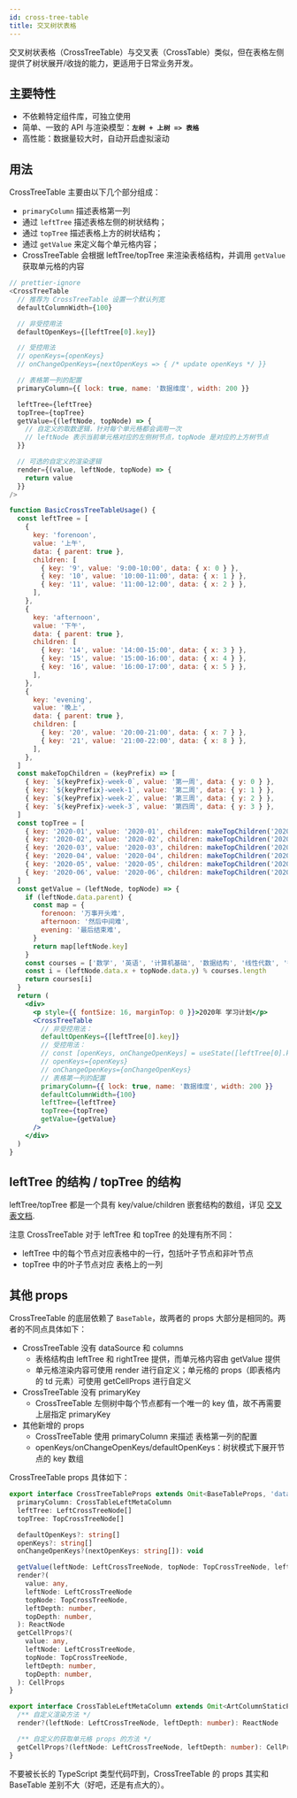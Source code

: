 ```yaml
---
id: cross-tree-table
title: 交叉树状表格
---
```


交叉树状表格（CrossTreeTable）与交叉表（CrossTable）类似，但在表格左侧提供了树状展开/收拢的能力，更适用于日常业务开发。

## 主要特性

- 不依赖特定组件库，可独立使用
- 简单、一致的 API 与渲染模型：**`左树 + 上树 => 表格`**
- 高性能：数据量较大时，自动开启虚拟滚动

## 用法

CrossTreeTable 主要由以下几个部分组成：

- `primaryColumn` 描述表格第一列
- 通过 `leftTree` 描述表格左侧的树状结构；
- 通过 `topTree` 描述表格上方的树状结构；
- 通过 `getValue` 来定义每个单元格内容；
- CrossTreeTable 会根据 leftTree/topTree 来渲染表格结构，并调用 `getValue` 获取单元格的内容

```js
// prettier-ignore
<CrossTreeTable
  // 推荐为 CrossTreeTable 设置一个默认列宽
  defaultColumnWidth={100}

  // 非受控用法
  defaultOpenKeys={[leftTree[0].key]}

  // 受控用法
  // openKeys={openKeys}
  // onChangeOpenKeys={nextOpenKeys => { /* update openKeys */ }}

  // 表格第一列的配置
  primaryColumn={{ lock: true, name: '数据维度', width: 200 }}

  leftTree={leftTree}
  topTree={topTree}
  getValue={(leftNode, topNode) => {
    // 自定义的取数逻辑，针对每个单元格都会调用一次
    // leftNode 表示当前单元格对应的左侧树节点，topNode 是对应的上方树节点
  }}

  // 可选的自定义的渲染逻辑
  render={(value, leftNode, topNode) => {
    return value
  }}
/>
```

```jsx live
function BasicCrossTreeTableUsage() {
  const leftTree = [
    {
      key: 'forenoon',
      value: '上午',
      data: { parent: true },
      children: [
        { key: '9', value: '9:00-10:00', data: { x: 0 } },
        { key: '10', value: '10:00-11:00', data: { x: 1 } },
        { key: '11', value: '11:00-12:00', data: { x: 2 } },
      ],
    },
    {
      key: 'afternoon',
      value: '下午',
      data: { parent: true },
      children: [
        { key: '14', value: '14:00-15:00', data: { x: 3 } },
        { key: '15', value: '15:00-16:00', data: { x: 4 } },
        { key: '16', value: '16:00-17:00', data: { x: 5 } },
      ],
    },
    {
      key: 'evening',
      value: '晚上',
      data: { parent: true },
      children: [
        { key: '20', value: '20:00-21:00', data: { x: 7 } },
        { key: '21', value: '21:00-22:00', data: { x: 8 } },
      ],
    },
  ]
  const makeTopChildren = (keyPrefix) => [
    { key: `${keyPrefix}-week-0`, value: '第一周', data: { y: 0 } },
    { key: `${keyPrefix}-week-1`, value: '第二周', data: { y: 1 } },
    { key: `${keyPrefix}-week-2`, value: '第三周', data: { y: 2 } },
    { key: `${keyPrefix}-week-3`, value: '第四周', data: { y: 3 } },
  ]
  const topTree = [
    { key: '2020-01', value: '2020-01', children: makeTopChildren('2020-01') },
    { key: '2020-02', value: '2020-02', children: makeTopChildren('2020-02') },
    { key: '2020-03', value: '2020-03', children: makeTopChildren('2020-03') },
    { key: '2020-04', value: '2020-04', children: makeTopChildren('2020-04') },
    { key: '2020-05', value: '2020-05', children: makeTopChildren('2020-05') },
    { key: '2020-06', value: '2020-06', children: makeTopChildren('2020-06') },
  ]
  const getValue = (leftNode, topNode) => {
    if (leftNode.data.parent) {
      const map = {
        forenoon: '万事开头难',
        afternoon: '然后中间难',
        evening: '最后结束难',
      }
      return map[leftNode.key]
    }
    const courses = ['数学', '英语', '计算机基础', '数据结构', '线性代数', '微积分', '概率论']
    const i = (leftNode.data.x + topNode.data.y) % courses.length
    return courses[i]
  }
  return (
    <div>
      <p style={{ fontSize: 16, marginTop: 0 }}>2020年 学习计划</p>
      <CrossTreeTable
        // 非受控用法：
        defaultOpenKeys={[leftTree[0].key]}
        // 受控用法：
        // const [openKeys, onChangeOpenKeys] = useState([leftTree[0].key])
        // openKeys={openKeys}
        // onChangeOpenKeys={onChangeOpenKeys}
        // 表格第一列的配置
        primaryColumn={{ lock: true, name: '数据维度', width: 200 }}
        defaultColumnWidth={100}
        leftTree={leftTree}
        topTree={topTree}
        getValue={getValue}
      />
    </div>
  )
}
```

## leftTree 的结构 / topTree 的结构

leftTree/topTree 都是一个具有 key/value/children 嵌套结构的数组，详见 [交叉表文档](cross-table).

注意 CrossTreeTable 对于 leftTree 和 topTree 的处理有所不同：

- leftTree 中的每个节点对应表格中的一行，包括叶子节点和非叶节点
- topTree 中的叶子节点对应 表格上的一列

## 其他 props

CrossTreeTable 的底层依赖了 `BaseTable`，故两者的 props 大部分是相同的。两者的不同点具体如下：

- CrossTreeTable 没有 dataSource 和 columns
  - 表格结构由 leftTree 和 rightTree 提供，而单元格内容由 getValue 提供
  - 单元格渲染内容可使用 render 进行自定义；单元格的 props（即表格内的 td 元素）可使用 getCellProps 进行自定义
- CrossTreeTable 没有 primaryKey
  - CrossTreeTable 左侧树中每个节点都有一个唯一的 key 值，故不再需要上层指定 primaryKey
- 其他新增的 props
  - CrossTreeTable 使用 primaryColumn 来描述 表格第一列的配置
  - openKeys/onChangeOpenKeys/defaultOpenKeys：树状模式下展开节点的 key 数组

CrossTreeTable props 具体如下：

```typescript
export interface CrossTreeTableProps extends Omit<BaseTableProps, 'dataSource' | 'columns' | 'primaryKey'> {
  primaryColumn: CrossTableLeftMetaColumn
  leftTree: LeftCrossTreeNode[]
  topTree: TopCrossTreeNode[]

  defaultOpenKeys?: string[]
  openKeys?: string[]
  onChangeOpenKeys?(nextOpenKeys: string[]): void

  getValue(leftNode: LeftCrossTreeNode, topNode: TopCrossTreeNode, leftDepth: number, topDepth: number): any
  render?(
    value: any,
    leftNode: LeftCrossTreeNode
    topNode: TopCrossTreeNode,
    leftDepth: number,
    topDepth: number,
  ): ReactNode
  getCellProps?(
    value: any,
    leftNode: LeftCrossTreeNode,
    topNode: TopCrossTreeNode,
    leftDepth: number,
    topDepth: number,
  ): CellProps
}

export interface CrossTableLeftMetaColumn extends Omit<ArtColumnStaticPart, 'hidden'> {
  /** 自定义渲染方法 */
  render?(leftNode: LeftCrossTreeNode, leftDepth: number): ReactNode

  /** 自定义的获取单元格 props 的方法 */
  getCellProps?(leftNode: LeftCrossTreeNode, leftDepth: number): CellProps
}
```

不要被长长的 TypeScript 类型代码吓到，CrossTreeTable 的 props 其实和 BaseTable 差别不大（好吧，还是有点大的）。
